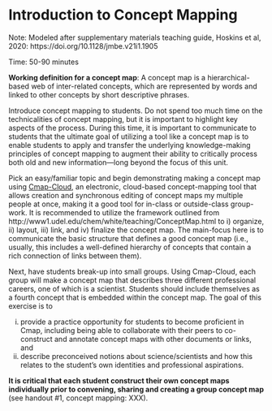 # Introduction to Concept Mapping {#intro-concept-mapping}

Note: Modeled after supplementary materials teaching guide, Hoskins et al, 2020: https://doi.org/10.1128/jmbe.v21i1.1905

Time: 50-90 minutes

::: define
**Working definition for a concept map**: A concept map is a hierarchical-based web of inter-related concepts, which are represented by words and linked to other concepts by short descriptive phrases.
:::


Introduce concept mapping to students. Do not spend too much time on the technicalities of concept mapping, but it is important to highlight key aspects of the process. During this time, it is important to communicate to students that the ultimate goal of utilizing a tool like a concept map is to enable students to apply and transfer the underlying knowledge-making principles of concept mapping to augment their ability to critically process both old and new information—long beyond the focus of this unit. 

Pick an easy/familiar topic and begin demonstrating making a concept map using [Cmap-Cloud](https://cmap.ihmc.us/), an electronic, cloud-based concept-mapping tool that allows creation and synchronous editing of concept maps my multiple people at once, making it a good tool for in-class or outside-class group-work. It is recommended to utilize the framework outlined from http://www1.udel.edu/chem/white/teaching/ConceptMap.html to i) organize, ii) layout, iii) link, and iv) finalize the concept map.  The main-focus here is to communicate the basic structure that defines a good concept map (i.e., usually, this includes a well-defined hierarchy of concepts that contain a rich connection of links between them).  

Next, have students break-up into small groups.  Using Cmap-Cloud, each group will make a concept map that describes three different professional careers, one of which is a scientist.  Students should include themselves as a fourth concept that is embedded within the concept map. The goal of this exercise is to 

i. provide a practice opportunity for students to become proficient in Cmap, including being able to collaborate with their peers to co- construct and annotate concept maps with other documents or links, and 
ii. describe preconceived notions about science/scientists and how this relates to the student's own identities and professional aspirations. 

**It is critical that each student construct their own concept maps individually prior to convening, sharing and creating a group concept map** (see handout #1, concept mapping: XXX).

